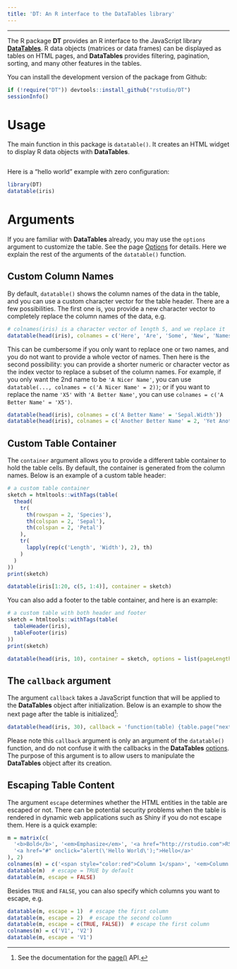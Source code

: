 ```yaml
---
title: 'DT: An R interface to the DataTables library'
---
```


---

The R package **DT** provides an R interface to the JavaScript library [**DataTables**](http://datatables.net). R data objects (matrices or data frames) can be displayed as tables on HTML pages, and **DataTables** provides filtering, pagination, sorting, and many other features in the tables.

You can install the development version of the package from Github:

```r
if (!require("DT")) devtools::install_github("rstudio/DT")
sessionInfo()
```

# Usage

The main function in this package is `datatable()`. It creates an HTML widget to display R data objects with **DataTables**.

```r
```

Here is a "hello world" example with zero configuration:

```r
library(DT)
datatable(iris)
```

# Arguments

If you are familiar with **DataTables** already, you may use the `options` argument to customize the table. See the page [Options](options.html) for details. Here we explain the rest of the arguments of the `datatable()` function.

## Custom Column Names

By default, `datatable()` shows the column names of the data in the table, and you can use a custom character vector for the table header. There are a few possibilities. The first one is, you provide a new character vector to completely replace the column names of the data, e.g.

```r
# colnames(iris) is a character vector of length 5, and we replace it
datatable(head(iris), colnames = c('Here', 'Are', 'Some', 'New', 'Names'))
```

This can be cumbersome if you only want to replace one or two names, and you do not want to provide a whole vector of names. Then here is the second possibility: you can provide a shorter numeric or character vector as the index vector to replace a subset of the column names. For example, if you only want the 2nd name to be `'A Nicer Name'`, you can use `datatable(..., colnames = c('A Nicer Name' = 2))`; or if you want to replace the name `'X5'` with `'A Better Name'`, you can use `colnames = c('A Better Name' = 'X5')`.

```r
datatable(head(iris), colnames = c('A Better Name' = 'Sepal.Width'))
datatable(head(iris), colnames = c('Another Better Name' = 2, 'Yet Another Name' = 4))
```

## Custom Table Container

The `container` argument allows you to provide a different table container to hold the table cells. By default, the container is generated from the column names. Below is an example of a custom table header:

```r
# a custom table container
sketch = htmltools::withTags(table(
  thead(
    tr(
      th(rowspan = 2, 'Species'),
      th(colspan = 2, 'Sepal'),
      th(colspan = 2, 'Petal')
    ),
    tr(
      lapply(rep(c('Length', 'Width'), 2), th)
    )
  )
))
print(sketch)

datatable(iris[1:20, c(5, 1:4)], container = sketch)
```

You can also add a footer to the table container, and here is an example:

```r
# a custom table with both header and footer
sketch = htmltools::withTags(table(
  tableHeader(iris),
  tableFooter(iris)
))
print(sketch)

datatable(head(iris, 10), container = sketch, options = list(pageLength = 5, dom = 'tip'))
```

## The `callback` argument

The argument `callback` takes a JavaScript function that will be applied to the **DataTables** object after initialization. Below is an example to show the next page after the table is initialized^[See the documentation for the [page()](http://datatables.net/reference/api/page()) API.]:

```r
datatable(head(iris, 30), callback = 'function(table) {table.page("next").draw(false);}')
```

Please note this `callback` argument is only an argument of the `datatable()` function, and do not confuse it with the callbacks in the **DataTables** [options](options.html). The purpose of this argument is to allow users to manipulate the **DataTables** object after its creation.

## Escaping Table Content

The argument `escape` determines whether the HTML entities in the table are escaped or not. There can be potential security problems when the table is rendered in dynamic web applications such as Shiny if you do not escape them. Here is a quick example:

```r
m = matrix(c(
  '<b>Bold</b>', '<em>Emphasize</em>', '<a href="http://rstudio.com">RStudio</a>',
  '<a href="#" onclick="alert(\'Hello World\');">Hello</a>'
), 2)
colnames(m) = c('<span style="color:red">Column 1</span>', '<em>Column 2</em>')
datatable(m)  # escape = TRUE by default
datatable(m, escape = FALSE)
```

Besides `TRUE` and `FALSE`, you can also specify which columns you want to escape, e.g.

```r
datatable(m, escape = 1)  # escape the first column
datatable(m, escape = 2)  # escape the second column
datatable(m, escape = c(TRUE, FALSE))  # escape the first column
colnames(m) = c('V1', 'V2')
datatable(m, escape = 'V1')
```


